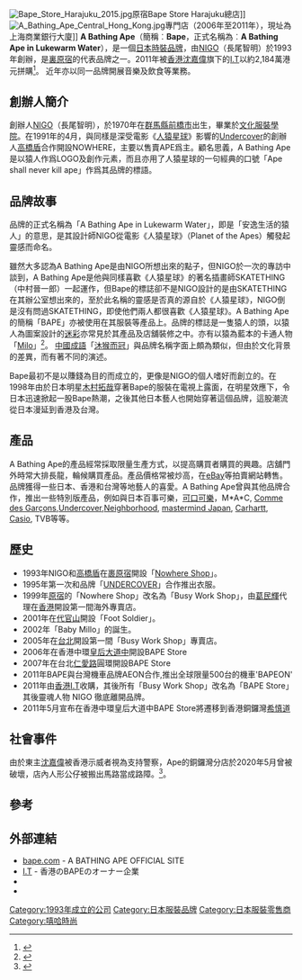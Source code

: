 {{original research|time=2019-09-12T00:07:28+00:00}}
{{refimprove|time=2019-09-12T00:07:28+00:00}}
{{Infobox Company 
| company_name = A Bathing Ape <br>（Bape）
| company_logo = Bape.gif
| company_type = [[香港|香港]][[I.T|I.T]]
| foundation = 1993年<br>{{JPN}}[[東京都|東京都]][[裏原宿|裏原宿]]
| founder = [[NIGO|NIGO]]（長尾智明）
| location = {{JPN}}[[東京|東京]] 
| key_people = 
| industry = [[服裝|服裝]]，[[鞋子|鞋子]]及[[飾品|飾品]]
| homepage = http://www.bape.com/
| trading_name =A Bathing Ape <br />BAPE
| area_served = {{flag|世界}}
}} 
[[File:Bape_Store_Harajuku_2015.jpg|thumb]]原宿Bape Store Harajuku總店]]
[[File:A_Bathing_Ape_Central_Hong_Kong.jpg|thumb]]專門店（2006年至2011年），現址為上海商業銀行大廈]]
'''A Bathing Ape'''（簡稱︰'''Bape'''，正式名稱為︰'''A Bathing Ape in Lukewarm Water'''），是一個[[日本|日本]][[服裝設計|時裝品牌]]，由[[NIGO|NIGO]]（長尾智明）於1993年創辦，是[[裏原宿|裏原宿]]的代表品牌之一。2011年被[[香港|香港]][[沈嘉偉|沈嘉偉]]旗下的[[I.T|I.T]]以約2,184萬港元拼購<ref>{{cite news |author1=馬健彰 |title=6年前2千萬買起Bape　I.T靠日本業務撐起半邊天 |url=https://www.hk01.com/%E8%B2%A1%E7%B6%93%E5%BF%AB%E8%A8%8A/94894/%E7%8C%BF%E4%BA%BA%E5%8F%8D%E6%93%8A%E6%88%B0-6%E5%B9%B4%E5%89%8D2%E5%8D%83%E8%90%AC%E8%B2%B7%E8%B5%B7bape-i-t%E9%9D%A0%E6%97%A5%E6%9C%AC%E6%A5%AD%E5%8B%99%E6%92%90%E8%B5%B7%E5%8D%8A%E9%82%8A%E5%A4%A9 |accessdate=2020-05-24 |date=2017-06-03 |archive-date=2021-08-07 |archive-url=https://web.archive.org/web/20210807234741/https://www.hk01.com/%E8%B2%A1%E7%B6%93%E5%BF%AB%E8%A8%8A/94894/%E7%8C%BF%E4%BA%BA%E5%8F%8D%E6%93%8A%E6%88%B0-6%E5%B9%B4%E5%89%8D2%E5%8D%83%E8%90%AC%E8%B2%B7%E8%B5%B7bape-i-t%E9%9D%A0%E6%97%A5%E6%9C%AC%E6%A5%AD%E5%8B%99%E6%92%90%E8%B5%B7%E5%8D%8A%E9%82%8A%E5%A4%A9 }}</ref>。
近年亦以同一品牌開展音樂及飲食等業務。

== 創辦人簡介 ==
創辦人[[NIGO|NIGO]]（長尾智明），於1970年在[[群馬縣|群馬縣]][[前橋市|前橋市]]出生，畢業於[[文化服裝學院|文化服裝學院]]。在1991年的4月，與同樣是深受電影《[[人猿星球|人猿星球]]》影響的[[Undercover|Undercover]]的創辦人[[高橋盾|高橋盾]]合作開設NOWHERE，主要以售賣APE爲主。顧名思義，A Bathing Ape是以猿人作爲LOGO及創作元素，而且亦用了人猿星球的一句經典的口號「Ape shall never kill ape」作爲其品牌的標語。

== 品牌故事 ==
品牌的正式名稱為「A Bathing Ape in Lukewarm Water」，即是「安逸生活的猿人」的意思，是其設計師NIGO從電影《人猿星球》（Planet of the Apes）觸發起靈感而命名。

雖然大多認為A Bathing Ape是由NIGO所想出來的點子，但NIGO於一次的專訪中談到，A Bathing Ape是他與同樣喜歡《人猿星球》的著名插畫師SKATETHING（中村晉一郎）一起運作，但Bape的標誌卻不是NIGO設計的是由SKATETHING在其辦公室想出來的，至於此名稱的靈感是否真的源自於《人猿星球》，NIGO倒是沒有問過SKATETHING，即使他們兩人都很喜歡《人猿星球》。A Bathing Ape的簡稱「BAPE」亦被使用在其服裝等產品上。品牌的標誌是一隻猿人的頭，以猿人為圖案設計的[[迷彩|迷彩]]亦常見於其產品及店舖裝修之中。亦有以猿為藍本的卡通人物「[[Milo|Milo]]」<ref>{{Cite web |url=http://web-japan.org/trends/cn/fashion/fas051116.html |title=猴子的生意 日本最受欢迎的服装品牌——A Bathing Ape |publisher=Web Japan 當今時尚 |date=2005年11月16日 |access-date=2019年3月14日 |archive-url=https://web.archive.org/web/20181027101535/https://web-japan.org/trends/cn/fashion/fas051116.html |archive-date=2018年10月27日 |dead-url=no }}</ref>。
[[中國|中國]][[成語|成語]]「[[沐猴而冠|沐猴而冠]]」與品牌名稱字面上頗為類似，但由於文化背景的差異，而有著不同的演述。

Bape最初不是以賺錢為目的而成立的，更像是NIGO的個人嗜好而創立的。在1998年由於日本明星[[木村拓哉|木村拓哉]]穿著Bape的服裝在電視上露面，在明星效應下，令日本迅速掀起一股Bape熱潮，之後其他日本藝人也開始穿著這個品牌，這股潮流從日本漫延到香港及台灣。

== 產品 ==
A Bathing Ape的產品經常採取限量生產方式，以提高購買者購買的興趣。店舖門外時常大排長龍，輪候購買產品。產品價格常被炒高，在[[eBay|eBay]]等拍賣網站轉售。品牌獲得一些日本、香港和台灣等地藝人的喜愛。A Bathing Ape曾與其他品牌合作，推出一些特別版產品，例如與日本百事可樂，[[可口可樂|可口可樂]]，M*A*C, [[川久保玲|Comme des Garçons]],[[Undercover|Undercover]],[[Neighborhood|Neighborhood]], [[mastermind_Japan|mastermind Japan]], [[Carhartt|Carhartt]], [[Casio|Casio]], TVB等等。

== 歷史 ==
* 1993年NIGO和[[高橋盾|高橋盾]]在[[裹原宿|裹原宿]]開設「[[Nowhere|Nowhere Shop]]」。
* 1995年第一次和品牌「[[UNDERCOVER|UNDERCOVER]]」合作推出衣服。
* 1999年[[原宿|原宿]]的「Nowhere Shop」改名為「Busy Work Shop」，由[[葛民輝|葛民輝]]代理在[[香港|香港]]開設第一間海外專賣店。
* 2001年在[[代官山|代官山]]開設「Foot Soldier」。
* 2002年「Baby Millo」的誕生。
* 2005年在[[台北|台北]]開設第一間「Busy Work Shop」專賣店。
* 2006年在香港中環[[皇后大道中|皇后大道中]]開設BAPE Store
* 2007年在台北[[仁愛路|仁愛路]]圓環開設BAPE Store
* 2011年BAPE與台灣機車品牌AEON合作,推出全球限量500台的機車'BAPEON'
* 2011年由[[香港|香港]][[I.T|I.T]]收購，其後所有「Busy Work Shop」改名為「BAPE Store」其後靈魂人物 NIGO 徹底離開品牌。
* 2011年5月宣布在香港中環皇后大道中BAPE Store將遷移到香港銅鑼灣[[希慎道|希慎道]]

== 社會事件 ==
由於東主[[沈嘉偉|沈嘉偉]]被香港示威者視為支持警察，Ape的銅鑼灣分店於2020年5月曾被破壞，店內人形公仔被搬出馬路當成路障。<ref>{{cite news |author1=沙半山 |title=老闆沈嘉偉被指撐警　時裝店I.T兩地鋪成示威者目標 |url=https://www.hk01.com/%E6%94%BF%E6%83%85/477125/%E6%B8%AF%E7%89%88%E5%9C%8B%E5%AE%89%E6%B3%95%E3%80%A1%E8%80%81%E9%97%86%E6%B2%88%E5%98%89%E5%81%89%E8%A2%AB%E6%8C%87%E6%92%90%E8%AD%A6-%E6%99%82%E8%A3%9D%E5%BA%97i-t%E5%85%A9%E5%9C%B0%E9%8B%AA%E6%88%90%E7%A4%BA%E5%A8%81%E8%80%85%E7%9B%AE%E6%A8%99 |accessdate=2020-05-24 |work=HK01 |date=2020-05-24 |archive-date=2020-06-13 |archive-url=https://web.archive.org/web/20200613032704/https://www.hk01.com/%E6%94%BF%E6%83%85/477125/%E6%B8%AF%E7%89%88%E5%9C%8B%E5%AE%89%E6%B3%95%E3%80%A1%E8%80%81%E9%97%86%E6%B2%88%E5%98%89%E5%81%89%E8%A2%AB%E6%8C%87%E6%92%90%E8%AD%A6-%E6%99%82%E8%A3%9D%E5%BA%97i-t%E5%85%A9%E5%9C%B0%E9%8B%AA%E6%88%90%E7%A4%BA%E5%A8%81%E8%80%85%E7%9B%AE%E6%A8%99 |dead-url=no }}</ref>。

==參考==
{{reflist}}

== 外部連結 ==
* [https://bape.com/ bape.com] {{Wayback|url=https://bape.com/ |date=20210107230441 }} - A BATHING APE OFFICIAL SITE
* [http://www.ithk.com/eng/html/front/ I.T] {{Wayback|url=http://www.ithk.com/eng/html/front/ |date=20190429032125 }} - 香港のBAPEのオーナー企業
* {{Facebook|BAPE.OFFICIAL}}
* {{Instagram|bape_japan}}

{{DEFAULTSORT:Bathing Ape, A}}
[[Category:1993年成立的公司|Category:1993年成立的公司]]
[[Category:日本服裝品牌|Category:日本服裝品牌]]
[[Category:日本服裝零售商|Category:日本服裝零售商]]
[[Category:嘻哈時尚|Category:嘻哈時尚]]